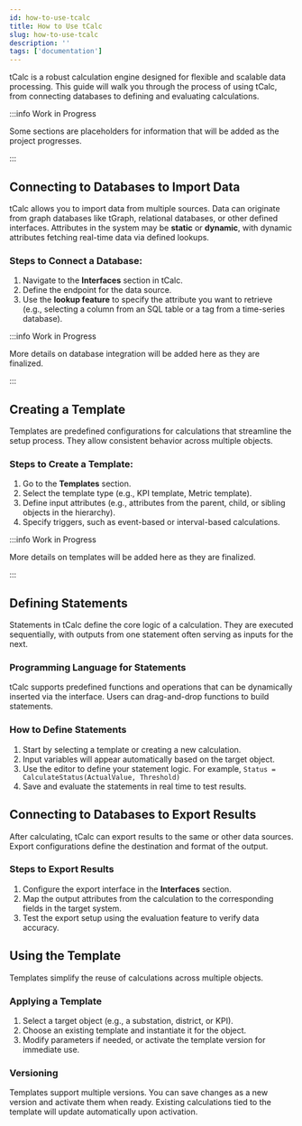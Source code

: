 ```yaml
---
id: how-to-use-tcalc
title: How to Use tCalc
slug: how-to-use-tcalc
description: ''
tags: ['documentation']
---
```


tCalc is a robust calculation engine designed for flexible and scalable data processing. This guide will walk you through the process of using tCalc, from connecting databases to defining and evaluating calculations.

:::info Work in Progress

Some sections are placeholders for information that will be added as the project progresses.

:::

## Connecting to Databases to Import Data

tCalc allows you to import data from multiple sources. Data can originate from graph databases like tGraph, relational databases, or other defined interfaces. Attributes in the system may be **static** or **dynamic**, with dynamic attributes fetching real-time data via defined lookups.

### Steps to Connect a Database:

1. Navigate to the **Interfaces** section in tCalc.
2. Define the endpoint for the data source.
3. Use the **lookup feature** to specify the attribute you want to retrieve (e.g., selecting a column from an SQL table or a tag from a time-series database).

:::info Work in Progress

More details on database integration will be added here as they are finalized.

:::

## Creating a Template

Templates are predefined configurations for calculations that streamline the setup process. They allow consistent behavior across multiple objects.

### Steps to Create a Template:

1. Go to the **Templates** section.
2. Select the template type (e.g., KPI template, Metric template).
3. Define input attributes (e.g., attributes from the parent, child, or sibling objects in the hierarchy).
4. Specify triggers, such as event-based or interval-based calculations.

:::info Work in Progress

More details on templates will be added here as they are finalized.

:::

## Defining Statements

Statements in tCalc define the core logic of a calculation. They are executed sequentially, with outputs from one statement often serving as inputs for the next.

### Programming Language for Statements

tCalc supports predefined functions and operations that can be dynamically inserted via the interface. Users can drag-and-drop functions to build statements.

### How to Define Statements

1. Start by selecting a template or creating a new calculation.
2. Input variables will appear automatically based on the target object.
3. Use the editor to define your statement logic. For example, `Status = CalculateStatus(ActualValue, Threshold)`
5. Save and evaluate the statements in real time to test results.

## Connecting to Databases to Export Results

After calculating, tCalc can export results to the same or other data sources. Export configurations define the destination and format of the output.

### Steps to Export Results

1. Configure the export interface in the **Interfaces** section.
2. Map the output attributes from the calculation to the corresponding fields in the target system.
3. Test the export setup using the evaluation feature to verify data accuracy.

## Using the Template

Templates simplify the reuse of calculations across multiple objects.

### Applying a Template

1. Select a target object (e.g., a substation, district, or KPI).
2. Choose an existing template and instantiate it for the object.
3. Modify parameters if needed, or activate the template version for immediate use.

### Versioning

Templates support multiple versions. You can save changes as a new version and activate them when ready. Existing calculations tied to the template will update automatically upon activation.
